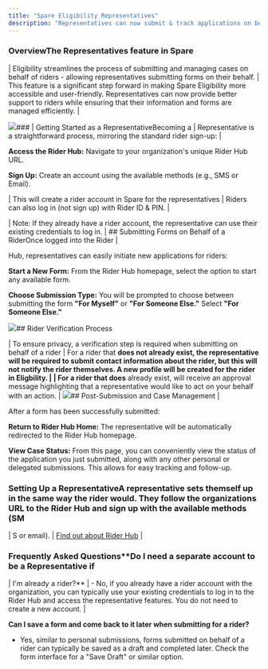 ```yaml
---
title: "Spare Eligibility Representatives"
description: "Representatives can now submit & track applications on behalf of riders in Spare Eligibility's new Rider Hub."
---
```


### OverviewThe Representatives feature in Spare 

| Eligibility streamlines the process of submitting and managing cases on behalf of riders - allowing representatives submitting forms on their behalf. | This feature is a significant step forward in making Spare Eligibility more accessible and user-friendly. Representatives can now provide better support to riders while ensuring that their information and forms are managed efficiently. |
​

![](https://downloads.intercomcdn.com/i/o/wyxobwoi/1535251614/d4e0c59618a753bef3df73a199fa/Desktop%2B-284-29.png?expires=1753820100&signature=4ea5156b3cfcdd5b609b426429156e189a7988a5bcc70f2c901caf315c86fc59&req=dSUkE8t7nIdeXfMW1HO4zZzRbBwIejoFDtdjfw%2BKb%2BQSmzWIk2uQoe6sEJg%2B%0AIiHQ%0A)### 
| Getting Started as a RepresentativeBecoming a  | Representative is a straightforward process, mirroring the standard rider sign-up: |

**Access the Rider Hub:** Navigate to your organization's unique Rider Hub URL.

**Sign Up:** Create an account using the available methods (e.g., SMS or Email).

| This will create a rider account in Spare for the representatives | Riders can also log in (not sign up) with Rider ID & PIN. |

| Note: If they already have a rider account, the representative can use their existing credentials to log in. | ## Submitting Forms on Behalf of a RiderOnce logged into the Rider  |

Hub, representatives can easily initiate new applications for riders:

**Start a New Form:** From the Rider Hub homepage, select the option to start any available form.

**Choose Submission Type:** You will be prompted to choose between submitting the form **"For Myself"** or **"For Someone Else."** Select **"For Someone Else."**

![](https://downloads.intercomcdn.com/i/o/wyxobwoi/1535281021/5662e395cfe54ce86d77dbf1897f/frame_generic_light.png?expires=1753820100&signature=6a7b809e041a155c1461f1d344a0f3327f0f71c7939e126961aecdde6dfb9d91&req=dSUkE8t2nIFdWPMW1HO4zWSwE0zROkCMNuto1idt16EaDcSTSnkx42NIoLJa%0A6LFC%0A)## Rider Verification Process

| To ensure privacy, a verification step is required when submitting on behalf of a rider | For a rider that **does not **already exist, the representative will be required to submit contact information about the rider, but this will not notify the rider themselves. A new profile will be created for the rider in Eligbility.**​ |
| For a rider that does** already exist, will receive an approval message highlighting that a representative would like to act on your behalf with an action. | ![](https://downloads.intercomcdn.com/i/o/wyxobwoi/1535281480/023c2a62829905e9cd050cb79fa4/frame_generic_light%2B-281-29.png?expires=1753820100&signature=76e3a23de668f598964a6ea1d075adec4e665ec578b59459121e22e9f75766b5&req=dSUkE8t2nIVXWfMW1HO4zfgpq4OUxmEHlJhkurR7%2Fy11o5SeceAD%2B5slw6qz%0AzZr6%0A)## Post-Submission and Case Management |

After a form has been successfully submitted:

**Return to Rider Hub Home:** The representative will be automatically redirected to the Rider Hub homepage.

**View Case Status:** From this page, you can conveniently view the status of the application you just submitted, along with any other personal or delegated submissions. This allows for easy tracking and follow-up.

### Setting Up a RepresentativeA representative sets themself up in the same way the rider would. They follow the organizations URL to the Rider Hub and sign up with the available methods (SM

| S or email). | [Find out about Rider Hub](https://help.sparelabs.com/en/articles/11124392-spare-eligibility-rider-hub) |

### Frequently Asked Questions**Do I need a separate account to be a Representative if 

| I'm already a rider?** | - No, if you already have a rider account with the organization, you can typically use your existing credentials to log in to the Rider Hub and access the representative features. You do not need to create a new account. |

**Can I save a form and come back to it later when submitting for a rider?**

- Yes, similar to personal submissions, forms submitted on behalf of a rider can typically be saved as a draft and completed later. Check the form interface for a "Save Draft" or similar option.
